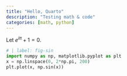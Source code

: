 ```yaml
---
title: "Hello, Quarto"
description: "Testing math & code"
categories: [math, python]
---
```


Let $e^{i\pi}+1=0$.

```python
# | label: fig-sin
import numpy as np, matplotlib.pyplot as plt
x = np.linspace(0, 2*np.pi, 200)
plt.plot(x, np.sin(x))
```